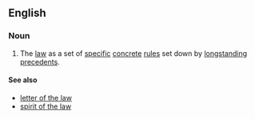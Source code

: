 ==English==

===Noun===
{{en-noun|head=[[black]]-[[letter]] [[law]]|-}}

# {{context|legal|lang=en}} The [[law]] as a set of [[specific]] [[concrete]] [[rules]] set down by [[longstanding]] [[precedent]]s.

====See also====
* [[letter of the law]]
* [[spirit of the law]]